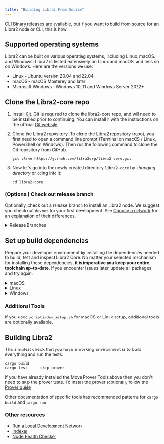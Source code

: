 ```yaml
---
title: "Building Libra2 From Source"
---
```



[CLI Binary releases are available](/build/cli), but if you
want to build from source for an Libra2 node or CLI, this is how.

## Supported operating systems

Libra2 can be built on various operating systems, including Linux, macOS. and
Windows. Libra2 is tested extensively on Linux and macOS, and less so on Windows.
Here are the versions we use:

- Linux - Ubuntu version 20.04 and 22.04
- macOS - macOS Monterey and later
- Microsoft Windows - Windows 10, 11 and Windows Server 2022+

## Clone the Libra2-core repo

1. Install [Git](https://git-scm.com/book/en/v2/Getting-Started-Installing-Git).
   Git is required to clone the libra2-core repo, and will need to be installed
   prior to continuing. You can install it with the instructions on the official
   [Git website](https://git-scm.com/book/en/v2/Getting-Started-Installing-Git).

2. Clone the Libra2 repository. To clone the Libra2 repository (repo), you first
   need to open a command line prompt (Terminal on macOS / Linux, PowerShell on
   Windows). Then run the following command to clone the Git repository from GitHub.

   ```shellscript filename="Terminal"
   git clone https://github.com/libra2org/libra2-core.git
   ```

3. Now let's go into the newly created directory `libra2-core` by _changing directory_ or `cd`ing into it:
   ```shellscript filename="Terminal"
   cd libra2-core
   ```

### (Optional) Check out release branch

Optionally, check out a release branch to install an Libra2 node.
We suggest you check out `devnet` for your first development.
See [Choose a network](/network/nodes/networks) for an
explanation of their differences.

<details>
  <summary>Release Branches</summary>

  <Tabs>
    <TabItem label="Devnet">
      ```shellscript filename="Terminal"
      git checkout --track origin/devnet
      ```
    </TabItem>

    <TabItem label="Testnet">
      ```shellscript filename="Terminal"
      git checkout --track origin/testnet
      ```
    </TabItem>

    <TabItem label="Mainnet">
      ```shellscript filename="Terminal"
      git checkout --track origin/mainnet
      ```
    </TabItem>
  </Tabs>
</details>

## Set up build dependencies

Prepare your developer environment by installing the dependencies needed to build, test and inspect Libra2 Core.
No matter your selected mechanism for installing these dependencies, **it is imperative you keep your entire toolchain up-to-date**.
If you encounter issues later, update all packages and try again.

<details>
  <summary>macOS</summary>

  **> Using the automated script**

  1. Ensure you have `brew` package manager installed: https://brew.sh/
  2. Run the dev setup script to prepare your environment:

  ```shellscript filename="Terminal"
  ./scripts/dev_setup.sh
  ```

  3. Update your current shell environment:

  ```shellscript filename="Terminal"
  source ~/.cargo/env
  ```

  <Aside type="note">
    You can see the available options for the script by running

    ```shellscript filename="Terminal"
    ./scripts/dev_setup.sh --help
    ```
  </Aside>

  **> Manual installation of dependencies**

  If the script above doesn't work for you, you can install these manually, but it's **not recommended**.

  1. [Rust](https://www.rust-lang.org/tools/install)
  2. [CMake](https://cmake.org/download/)
  3. [LLVM](https://releases.llvm.org/)
  4. [LLD](https://lld.llvm.org/)
</details>

<details>
  <summary>Linux</summary>

  **> Using the automated script**

  1. Run the dev setup script to prepare your environment:

  ```shellscript filename="Terminal"
  ./scripts/dev_setup.sh
  ```

  2. Update your current shell environment:

  ```shellscript filename="Terminal"
  source ~/.cargo/env
  ```

  <Aside type="note">
    You can see the available options for the script by running

    ```shellscript filename="Terminal"
    ./scripts/dev_setup.sh --help
    ```
  </Aside>

  **> Manual installation of dependencies**

  If the script above does not work for you, you can install these manually, but it is **not recommended**:

  1. [Rust](https://www.rust-lang.org/tools/install).
  2. [CMake](https://cmake.org/download/).
  3. [LLVM](https://releases.llvm.org/).
  4. [libssl-dev](https://packages.ubuntu.com/jammy/libssl-dev) and [libclang-dev](https://packages.ubuntu.com/jammy/libclang-dev)
</details>

<details>
  <summary>Windows</summary>

  **> Using the automated script**

  1. Open a PowerShell terminal as an administrator.
  2. Run the dev setup script to prepare your environment:

  ```powershell filename="Terminal"
  PowerShell -ExecutionPolicy Bypass -File ./scripts/windows_dev_setup.ps1
  ```

  3. Open a new PowerShell terminal after installing all dependencies

  **> Manual installation of dependencies**

  1. Install [Rust](https://www.rust-lang.org/tools/install).
  2. Install [LLVM](https://releases.llvm.org/). Visit their GitHub repository for the [latest prebuilt release](https://github.com/llvm/llvm-project/releases/tag/llvmorg-15.0.7).
  3. Install [Microsoft Visual Studio Build Tools for Windows](https://visualstudio.microsoft.com/downloads/#build-tools-for-visual-studio-2022). During setup, select "Desktop development with C++" and three additional options: MSVC C++ build tools, Windows 10/11 SDK, and C++ CMake tools for Windows.
  4. If on Windows ARM, install [Visual Studio](https://visualstudio.microsoft.com/vs).
  5. If not already installed during Visual Studio/Build Tools installation, install [CMake](https://cmake.org/download/).
  6. Open a new PowerShell terminal after installing all dependencies
</details>

### Additional Tools

If you used `scripts/dev_setup.sh` for macOS or Linux setup, additional tools are optionally available.

## Building Libra2

The simplest check that you have a working environment is to build everything and run the tests.

```shellscript filename="Terminal"
cargo build
cargo test -- --skip prover
```

If you have already installed the Move Prover Tools above then you don't need to
skip the prover tests.  To install the prover (optional), follow the [Prover guide](/build/smart-contracts/prover)

Other documentation of specific tools has recommended patterns for `cargo build` and `cargo run`

### Other resources

- [Run a Local Development Network](/network/nodes/localnet/local-development-network)
- [Indexer](/build/indexer)
- [Node Health Checker](/network/nodes/measure/node-health-checker)
